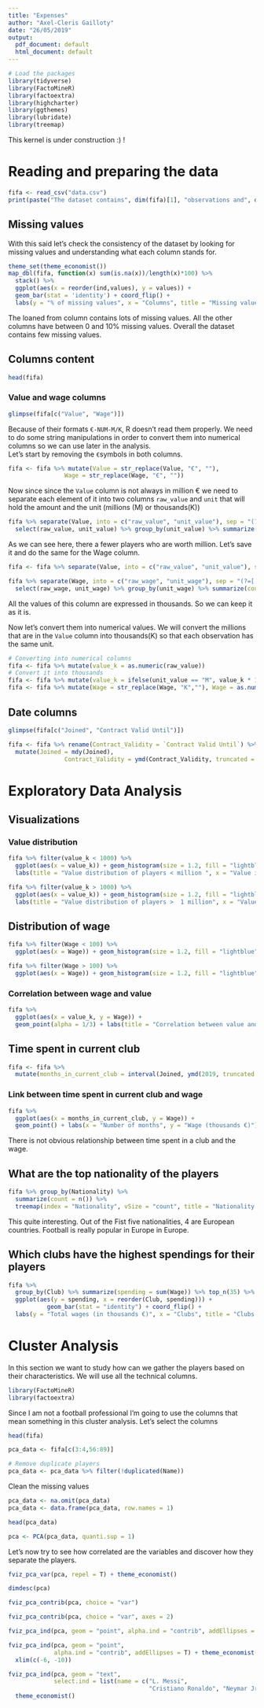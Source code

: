 ```yaml
---
title: "Expenses"
author: "Axel-Cleris Gailloty"
date: "26/05/2019"
output:
  pdf_document: default
  html_document: default
---
```


```r
# Load the packages 
library(tidyverse)
library(FactoMineR)
library(factoextra)
library(highcharter)
library(ggthemes)
library(lubridate)
library(treemap)
```
This kernel is under construction :) !  

# Reading and preparing the data

```r
fifa <- read_csv("data.csv")
print(paste("The dataset contains", dim(fifa)[1], "observations and", dim(fifa)[2], "columns"))
```

## Missing values

With this said let's check the consistency of the dataset by looking for missing values and understanding what each column stands for.

```r
theme_set(theme_economist())
map_dbl(fifa, function(x) sum(is.na(x))/length(x)*100) %>%
  stack() %>%
  ggplot(aes(x = reorder(ind,values), y = values)) + 
  geom_bar(stat = 'identity') + coord_flip() +
  labs(y = "% of missing values", x = "Columns", title = "Missing values")
```

The loaned from column contains lots of missing values. All the other columns have between 0 and 10% missing values. Overall the dataset contains few missing values.

## Columns content

```r
head(fifa)
```

### Value and wage columns 

```r
glimpse(fifa[c("Value", "Wage")])
```

Because of their formats `€-NUM-M/K`, R doesn't read them properly. We need to do some string manipulations in order to convert them into numerical columns so we can use later in the analysis.  
Let's start by removing the `€`symbols in both columns.

```r
fifa <- fifa %>% mutate(Value = str_replace(Value, "€", ""),
                Wage = str_replace(Wage, "€", ""))
```

Now since since the `Value` column is not always in million € we need to separate each element of it into two columns `raw_value` and `unit` that will hold the amount and the unit (millions (M) or thousands(K))

```r
fifa %>% separate(Value, into = c("raw_value", "unit_value"), sep = "(?=[:LETTER:])") %>%
  select(raw_value, unit_value) %>% group_by(unit_value) %>% summarize(count = n())
```

As we can see here, there a fewer players who are worth million. Let's save it and do the same for the Wage column.
```r
fifa <- fifa %>% separate(Value, into = c("raw_value", "unit_value"), sep = "(?=[:LETTER:])")
```


```r
fifa %>% separate(Wage, into = c("raw_wage", "unit_wage"), sep = "(?=[:LETTER:])") %>%
  select(raw_wage, unit_wage) %>% group_by(unit_wage) %>% summarize(count = n())
```

All the values of this column are expressed in thousands. So we can keep it as it is.  

Now let's convert them into numerical values. We will convert the millions that are in the `Value` column into thousands(K) so that each observation has the same unit.  

```r
# Converting into numerical columns
fifa <- fifa %>% mutate(value_k = as.numeric(raw_value)) 
# Convert it into thousands
fifa <- fifa %>% mutate(value_k = ifelse(unit_value == "M", value_k * 1000, value_k))
fifa <- fifa %>% mutate(Wage = str_replace(Wage, "K",""), Wage = as.numeric(Wage))
```

## Date columns

```r
glimpse(fifa[c("Joined", "Contract Valid Until")])
```
```r
fifa <- fifa %>% rename(Contract_Validity = `Contract Valid Until`) %>%
  mutate(Joined = mdy(Joined), 
                Contract_Validity = ymd(Contract_Validity, truncated = 2L))
```

# Exploratory Data Analysis

## Visualizations 
### Value distribution

```r
fifa %>% filter(value_k < 1000) %>%
  ggplot(aes(x = value_k)) + geom_histogram(size = 1.2, fill = "lightblue", color = 'black') +
  labs(title = "Value distribution of players < million ", x = "Value in K €")
```
```r
fifa %>% filter(value_k > 1000) %>%
  ggplot(aes(x = value_k)) + geom_histogram(size = 1.2, fill = "lightblue", color = 'black') +
  labs(title = "Value distribution of players >  1 million", x = "Value in €")
```

## Distribution of wage
```r
fifa %>% filter(Wage < 100) %>%
  ggplot(aes(x = Wage)) + geom_histogram(size = 1.2, fill = "lightblue", color = 'black') + labs(title = "Distribution of wage < 100k €")
```

```r
fifa %>% filter(Wage > 100) %>%
  ggplot(aes(x = Wage)) + geom_histogram(size = 1.2, fill = "lightblue", color = 'black') + labs(title = "Distribution of wage > 100k €")
```
### Correlation between wage and value

```r
fifa %>%
  ggplot(aes(x = value_k, y = Wage)) +
  geom_point(alpha = 1/3) + labs(title = "Correlation between value and wage", x = "Value (in thousands €)")
```

## Time spent in current club
```r
fifa <- fifa %>% 
  mutate(months_in_current_club = interval(Joined, ymd(2019, truncated = 2L))/months(1))
```

### Link between time spent in current club and wage
```r
fifa %>%
  ggplot(aes(x = months_in_current_club, y = Wage)) +
  geom_point() + labs(x = "Number of months", y = "Wage (thousands €)")
```

There is not obvious relationship between time spent in a club and the wage. 

## What are the top nationality of the players

```r
fifa %>% group_by(Nationality) %>%
  summarize(count = n()) %>%
  treemap(index = "Nationality", vSize = "count", title = "Nationality of players")
```

This quite interesting. Out of the Fist five nationalities, 4 are European countries. Football is really popular in Europe in Europe.

## Which clubs have the highest spendings for their players

```r
fifa %>%
  group_by(Club) %>% summarize(spending = sum(Wage)) %>% top_n(35) %>%
  ggplot(aes(y = spending, x = reorder(Club, spending))) + 
           geom_bar(stat = "identity") + coord_flip() + 
  labs(y = "Total wages (in thousands €)", x = "Clubs", title = "Clubs spendings in wages")
```

# Cluster Analysis

In this section we want to study how can we gather the players based on their characteristics. We will use all the technical columns.

```r
library(FactoMineR)
library(factoextra)
```

Since I am not a football professional I'm going to use the columns that mean something in this cluster analysis.
Let's select the columns

```r
head(fifa)
```
```r
pca_data <- fifa[c(3:4,56:89)]
```
```r
# Remove duplicate players
pca_data <- pca_data %>% filter(!duplicated(Name))
```

Clean the missing values

```r
pca_data <- na.omit(pca_data)
pca_data <- data.frame(pca_data, row.names = 1)
```

```r
head(pca_data)
```


```r
pca <- PCA(pca_data, quanti.sup = 1)
```

Let's now try to see how correlated are the variables and discover how they separate the players.

```r
fviz_pca_var(pca, repel = T) + theme_economist()
```
```r
dimdesc(pca)
```

```r
fviz_pca_contrib(pca, choice = "var")
```

```r
fviz_pca_contrib(pca, choice = "var", axes = 2)
```


```r
fviz_pca_ind(pca, geom = "point", alpha.ind = "contrib", addEllipses = T) + theme_economist()
```

```r
fviz_pca_ind(pca, geom = "point", 
             alpha.ind = "contrib", addEllipses = T) + theme_economist() +
  xlim(c(-6, -10))
```
```r
fviz_pca_ind(pca, geom = "text", 
             select.ind = list(name = c("L. Messi", 
                                        "Cristiano Ronaldo", "Neymar Jr", "E. Hazard"))) + 
  theme_economist()
```

